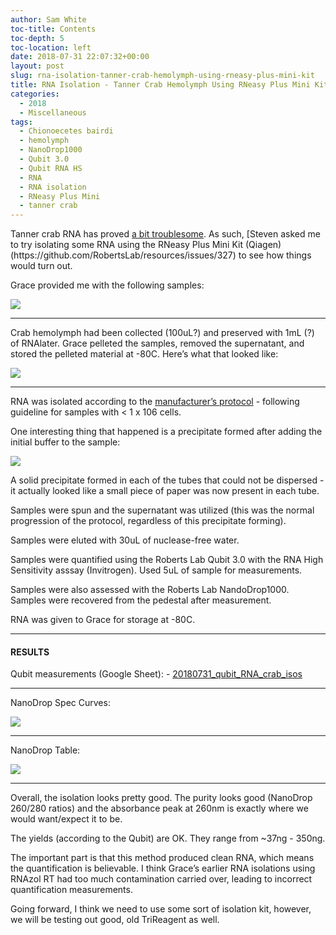 ```yaml
---
author: Sam White
toc-title: Contents
toc-depth: 5
toc-location: left
date: 2018-07-31 22:07:32+00:00
layout: post
slug: rna-isolation-tanner-crab-hemolymph-using-rneasy-plus-mini-kit
title: RNA Isolation - Tanner Crab Hemolymph Using RNeasy Plus Mini Kit
categories:
  - 2018
  - Miscellaneous
tags:
  - Chionoecetes bairdi
  - hemolymph
  - NanoDrop1000
  - Qubit 3.0
  - Qubit RNA HS
  - RNA
  - RNA isolation
  - RNeasy Plus Mini
  - tanner crab
---
```


Tanner crab RNA has proved [a bit troublesome](https://robertslab.github.io/sams-notebook/posts/2018/2018-07-19-rna-cleanup-tanner-crab-rna-pools/). As such, [Steven asked me to try isolating some RNA using the RNeasy Plus Mini Kit (Qiagen)(https://github.com/RobertsLab/resources/issues/327) to see how things would turn out.

Grace provided me with the following samples:

![](https://owl.fish.washington.edu/Athaliana/20180731_crab_RNA_iso_03.jpg)



* * *



Crab hemolymph had been collected (100uL?) and preserved with 1mL (?) of RNAlater. Grace pelleted the samples, removed the supernatant, and stored the pelleted material at -80C. Here's what that looked like:

![](https://owl.fish.washington.edu/Athaliana/20180731_crab_RNA_iso_01.jpg)



* * *



RNA was isolated according to the [manufacturer's protocol](https://github.com/RobertsLab/resources/blob/master/protocols/Commercial_Protocols/Qiagen_RNeasy-Plus-Mini-Handbook.pdf) - following guideline for samples with < 1 x 106 cells.

One interesting thing that happened is a precipitate formed after adding the initial buffer to the sample:

![](https://owl.fish.washington.edu/Athaliana/20180731_crab_RNA_iso_02.jpg)

A solid precipitate formed in each of the tubes that could not be dispersed - it actually looked like a small piece of paper was now present in each tube.

Samples were spun and the supernatant was utilized (this was the normal progression of the protocol, regardless of this precipitate forming).

Samples were eluted with 30uL of nuclease-free water.

Samples were quantified using the Roberts Lab Qubit 3.0 with the RNA High Sensitivity asssay (Invitrogen). Used 5uL of sample for measurements.

Samples were also assessed with the Roberts Lab NandoDrop1000. Samples were recovered from the pedestal after measurement.

RNA was given to Grace for storage at -80C.



* * *





#### RESULTS



Qubit measurements (Google Sheet): 
- [20180731_qubit_RNA_crab_isos](https://docs.google.com/spreadsheets/d/1z6Krmc75DmzoNSd43r7Z3EbqKj5QoWe0O8tVLUQmJ1Y/edit?usp=sharing)



* * *



NanoDrop Spec Curves:

![](https://owl.fish.washington.edu/Athaliana/20180731_RNA_nanodrop_plots_crab_RNeasy_iso.png)



* * *



NanoDrop Table:

![](https://owl.fish.washington.edu/Athaliana/20180731_RNA_nanodrop_table_crab_RNeasy_iso.png)



* * *



Overall, the isolation looks pretty good. The purity looks good (NanoDrop 260/280 ratios) and the absorbance peak at 260nm is exactly where we would want/expect it to be.

The yields (according to the Qubit) are OK. They range from ~37ng - 350ng.

The important part is that this method produced clean RNA, which means the quantification is believable. I think Grace's earlier RNA isolations using RNAzol RT had too much contamination carried over, leading to incorrect quantification measurements.

Going forward, I think we need to use some sort of isolation kit, however, we will be testing out good, old TriReagent as well.
